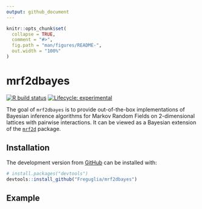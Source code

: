 ```yaml
---
output: github_document
---
```


<!-- README.md is generated from README.Rmd. Please edit that file -->

```r
knitr::opts_chunk$set(
  collapse = TRUE,
  comment = "#>",
  fig.path = "man/figures/README-",
  out.width = "100%"
)
```

# mrf2dbayes

<!-- badges: start -->
[![R build status](https://github.com/Freguglia/mrf2dbayes/workflows/R-CMD-check/badge.svg)](https://github.com/Freguglia/mrf2dbayes/actions)
[![Lifecycle: experimental](https://img.shields.io/badge/lifecycle-experimental-orange.svg)](https://www.tidyverse.org/lifecycle/#experimental)
<!-- badges: end -->

The goal of `mrf2dbayes` is to provide out-of-the-box implementations of Bayesian inference algorithms for Markov Random Fields on 2-dimensional lattices with pairwise interactions. It can be viewed as a Bayesian extension of the [`mrf2d`](https://github.com/Freguglia/mrf2k) package.

## Installation

<!--You can install the released version of mrf2dbayes from [CRAN](https://CRAN.R-project.org) with:

``` r
install.packages("mrf2dbayes")
```

-->

The development version from [GitHub](https://github.com/) can be installed with:

``` r
# install.packages("devtools")
devtools::install_github("Freguglia/mrf2dbayes")
```
## Example
